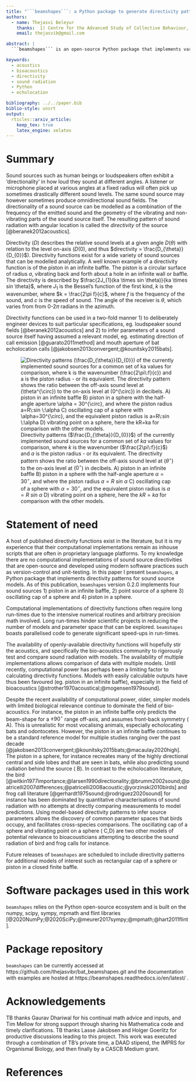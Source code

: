 ```yaml
---
title: "```beamshapes```: a Python package to generate directivity patterns for various sound source models"
authors:
  - name: Thejasvi Beleyur
    thanks:  1) Centre for the Advanced Study of Collective Behaviour, Konstanz 2) Acoustic and Functional Ecology, Max Planck Institute for Ornithology, Seewiesen 3) Max Planck Institute for Animal Behavior, Radolfzell
    email: thejasvib@gmail.com

abstract: |
  ```beamshapes``` is an open-source Python package that implements various directivity patterns for sound sources. While there is an abundance of published directivity patterns in the literature - their computational implementations often remain as in-house scripts in proprietary languages. ```beamshapes``` overcomes this gap, and provides acousticians and bioacousticians easily accessible implementations of sound source directivities.

keywords:
  - acoustics
  - bioacoustics
  - directivity 
  - sound radiation
  - Python 
  - echolocation

bibliography: ../../paper.bib
biblio-style: unsrt
output: 
  rticles::arxiv_article:
    keep_tex: true
    latex_engine: xelatex
---
```


# Summary

Sound sources such as human beings or loudspeakers often exhibit a 'directionality' in how loud they sound at different angles.
A listener or microphone placed at various angles at a fixed radius will often pick up sometimes drastically different sound levels. The same sound source may however sometimes produce omnidirectional sound fields. The directionality of a sound source can be modelled as a combination of the frequency of the emitted
sound and the geometry of the vibrating and non-vibrating parts of the sound source itself. The resulting pattern of sound radiation with angular location is called the *directivity* of the source [@beranek2012acoustics]. 

Directivity ($D$) describes the relative sound levels at a given angle $D(\theta)$
with relation to the level on-axis ($D(0)$, and thus $directivity = \frac{D_{\theta}}{D_{0}}$). Directivity
functions exist for a wide variety of sound sources that can be modelled analytically. A well known example 
of a directivity function is of the piston in an infinite baffle. The piston is a circular surface of radius
$a$, vibrating back and forth about a hole in an infinite wall or baffle. The directivity is described by $\frac{2J_{1}(ka \times sin \theta)}{ka \times sin \theta}$, where $J_{1}$ is the Bessel's function of the first kind, $k$ is the wavenumber, where $k = \frac{2\pi f}{c}$, where $f$ is the frequency of the sound, and $c$ is the speed of sound. The angle of the receiver is $\theta$, which varies from from 0-2$\pi$ radians in the azimuth. 

Directivity functions can be used in a two-fold manner 1) to deliberately engineer devices to suit particular specifications, eg. loudspeaker sound fields [@beranek2012acoustics] and 2) to infer parameters of a sound source itself having assumed a relevant model, eg. estimating direction of call emission [@guarato2011method] and mouth aperture of bat echolocation calls [@jakobsen2013convergent;@kounitsky2015bats].


![Directivity patterns ($\frac{D_{\theta}}{D_{0}}$) of the currently implemented sound sources for a common set of $ka$ values for comparison, where $k$ is the wavenumber ($\frac{2\pi\:f}{c}$) and $a$ is the piston radius - or its equivalent. The directivity pattern shows the ratio between the off-axis sound level at ($\theta^{\circ}$) to the on-axis level at ($0^{\circ}$) in decibels. A) piston in an infinite baffle B) piston in a sphere with the half-angle aperture $\alpha = 30^{\circ}$, and where the piston radius $a=R\:sin \:\alpha$ C) oscillating cap of a sphere with  $\alpha=30^{\circ}$, and the equivalent piston radius is $a=R\:sin \:\alpha$ D) vibrating point on a sphere, here the $kR=ka$ for comparison with the other models. \label{fig:pistonsphereinf}](../piston_sphere_baffle.png)


# Statement of need

A host of published directivity functions exist in the literature, but it is my experience that their computational implementations remain as inhouse scripts that are often in proprietary language platforms. To my knowledge there are no computational implementations of sound source directivities that are open-source and developed using modern software practices such as version-control and unit-testing. In this paper I present ```beamshapes```, a Python package that implements directivity patterns for sound source models. As of this publication, ```beamshapes``` version 0.2.0 implements four sound sources 1) piston in an infinite baffle, 2) point source of a sphere 3) oscillating cap of a sphere and 4) piston in a sphere. 

Computational implementations of directivity functions often require long run-times due to the intensive numerical routines and arbitrary precision math involved. Long run-times hinder scientific projects in reducing the number of models and parameter space that can be explored. ```beamshapes``` boasts parallelised code to generate significant speed-ups in run-times. 

The availability of openly-available directivity functions will hopefully stir the acoustics, and specifically the bio-acoustics community to rigorously test and compare sound radiation with models. The availability of multiple implementations allows comparison of data with multiple models. Until recently, computational power has perhaps been a limiting factor to calculating directivity functions. Models with easily calculable outputs have thus been favoured (eg. piston in an infinite baffle), especially in the field of bioacoustics [@strother1970acoustical;@mogensen1979sound]. 


Despite the recent availability of computational power, older, simpler models with limited biological relevance continue to dominate the field of bio-acoustics. For instance, the piston in an infinite baffle only predicts the beam-shape for a $\pm90^{\circ}$ range off-axis, and assumes front-back symmetry (\autoref{fig:pistonsphereinf} A). This is unrealistic for most vocalising animals, especially echolocating bats and odontocetes. However, the piston in an infinite baffle continues to be a standard reference model for multiple studies ranging over the past decade [@jakobsen2013convergent;@kounitsky2015bats;@macaulay2020high]. The piston in a sphere, for instance recreates many of the highly directional central and side lobes and that are seen in bats, while also predicting sound radiation behind the source (\autoref{fig:pistonsphereinf} B). In contrast to the echolocation literature, the bird [@witkin1977importance;@larsen1990directionality;@brumm2002sound;@patricelli2007differences;@patricelli2008acoustic;@yorzinski2010birds]  and frog call literature [@gerhardt1975sound;@rodriguez2020sound] for instance has been dominated by quantitative characterisations of sound radiation with no attempts at directly comparing measurements to model predictions. Using model-based directivity patterns to infer source parameters allows the discovery of common parameter spaces that birds occupy, and facilitates cross-species comparisons. The oscillating cap of a sphere and vibrating point on a sphere (\autoref{fig:pistonsphereinf} C,D) are two other models of potential relevance to bioacousticians attempting to describe the sound radiation of bird and frog calls for instance. 

Future releases of ```beamshapes``` are scheduled to include directivity patterns for additional models of interest such as rectangular cap of a sphere or piston in a closed finite baffle.


# Software packages used in this work
```beamshapes``` relies on the Python open-source ecosystem and is built on the numpy, scipy, sympy, mpmath and flint libraries [@2020NumPy;@2020SciPy;@meurer2017sympy;@mpmath;@hart2011flint]. 

# Package repository
```beamshapes``` can be currently accessed at https://github.com/thejasvibr/bat_beamshapes.git and the documentation with examples are hosted at https://beamshapes.readthedocs.io/en/latest/ .

# Acknowledgements
TB thanks Gaurav Dhariwal for his continual math advice and inputs, and Tim Mellow for 
strong support through sharing his Mathematica code and timely clarifications. TB thanks Lasse Jakobsen and Holger Goerlitz for productive discussions leading to this project. This work was executed through a combination of TB's private time, a DAAD stipend, the IMPRS for Organismal Biology,  and then finally by a CASCB Medium grant.

# References
